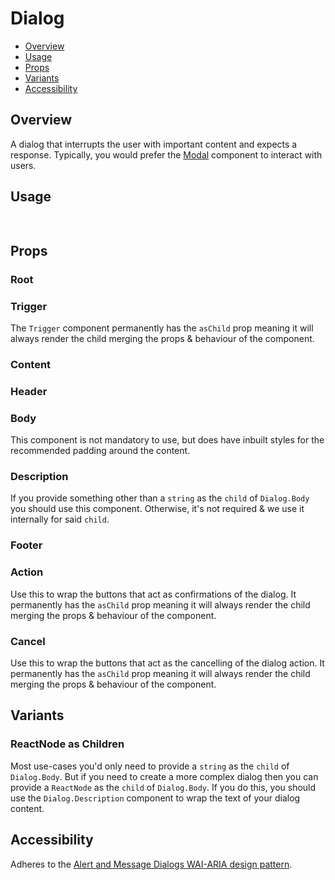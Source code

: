 

<Meta of={DialogStories} />

# Dialog

- [Overview](#overview)
- [Usage](#usage)
- [Props](#props)
- [Variants](#variants)
- [Accessibility](#accessibility)

## Overview

A dialog that interrupts the user with important content and expects a response. Typically, you would prefer the
[Modal](../?path=/docs/components-modal--docs) component to interact with users.

<ViewSource path="components/Dialog" />

<Canvas of={DialogStories.Base} />

## Usage

```js
import { Modal } from '@strapi/design-system';
```

## Props

### Root

<TypeTable of={Dialog.Props} />

### Trigger

The `Trigger` component permanently has the `asChild` prop meaning it will always render the child merging the props &
behaviour of the component.

<TypeTable of={Dialog.TriggerProps} />

### Content

<TypeTable of={Dialog.ContentProps} />

### Header

<TypeTable of={Dialog.HeaderProps} />

### Body

This component is not mandatory to use, but does have inbuilt styles for the recommended padding around the content.

<TypeTable of={Dialog.BodyProps} />

### Description

If you provide something other than a `string` as the `child` of `Dialog.Body` you should use this component. Otherwise,
it's not required & we use it internally for said `child`.

<TypeTable of={Dialog.DescriptionProps} />

### Footer

<TypeTable of={Dialog.FooterProps} />

### Action

Use this to wrap the buttons that act as confirmations of the dialog. It permanently has the `asChild` prop meaning it
will always render the child merging the props & behaviour of the component.

<TypeTable of={Dialog.ActionProps} />

### Cancel

Use this to wrap the buttons that act as the cancelling of the dialog action. It permanently has the `asChild` prop
meaning it will always render the child merging the props & behaviour of the component.

<TypeTable of={Dialog.CancelProps} />

## Variants

### ReactNode as Children

Most use-cases you'd only need to provide a `string` as the `child` of `Dialog.Body`. But if you need to create a more
complex dialog then you can provide a `ReactNode` as the `child` of `Dialog.Body`. If you do this, you should use the
`Dialog.Description` component to wrap the text of your dialog content.

<Canvas of={DialogStories.Children} />

## Accessibility

Adheres to the
[Alert and Message Dialogs WAI-ARIA design pattern](https://www.w3.org/WAI/ARIA/apg/patterns/alertdialog).
